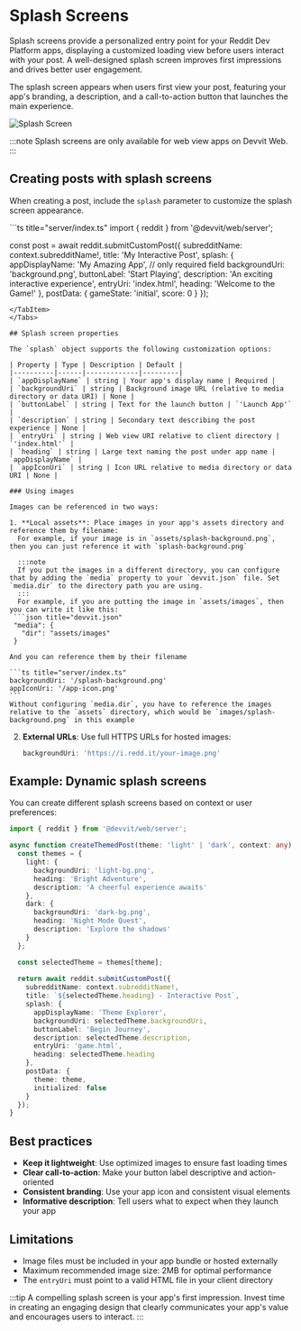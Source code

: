 
# Splash Screens

Splash screens provide a personalized entry point for your Reddit Dev Platform apps, displaying a customized loading view before users interact with your post. A well-designed splash screen improves first impressions and drives better user engagement.

The splash screen appears when users first view your post, featuring your app's branding, a description, and a call-to-action button that launches the main experience.

![Splash Screen](../../assets/splash_screen.png)

:::note
Splash screens are only available for web view apps on Devvit Web.
:::

## Creating posts with splash screens

When creating a post, include the `splash` parameter to customize the splash screen appearance.

<Tabs>
  <TabItem value="web" label="Devvit Web">
  ```ts title="server/index.ts"
  import { reddit } from '@devvit/web/server';

  const post = await reddit.submitCustomPost({
    subredditName: context.subredditName!,
    title: 'My Interactive Post',
    splash: {
      appDisplayName: 'My Amazing App', // only required field
      backgroundUri: 'background.png',
      buttonLabel: 'Start Playing',
      description: 'An exciting interactive experience',
      entryUri: 'index.html',
      heading: 'Welcome to the Game!'
    },
    postData: {
      gameState: 'initial',
      score: 0
    }
  });
  ```
  </TabItem>
</Tabs>

## Splash screen properties

The `splash` object supports the following customization options:

| Property | Type | Description | Default |
|----------|------|-------------|---------|
| `appDisplayName` | string | Your app's display name | Required |
| `backgroundUri` | string | Background image URL (relative to media directory or data URI) | None |
| `buttonLabel` | string | Text for the launch button | `'Launch App'` |
| `description` | string | Secondary text describing the post experience | None |
| `entryUri` | string | Web view URI relative to client directory | `'index.html'` |
| `heading` | string | Large text naming the post under app name | `appDisplayName` |
| `appIconUri` | string | Icon URL relative to media directory or data URI | None |

### Using images

Images can be referenced in two ways:

1. **Local assets**: Place images in your app's assets directory and reference them by filename:
    For example, if your image is in `assets/splash-background.png`, then you can just reference it with `splash-background.png`
    
    :::note
    If you put the images in a different directory, you can configure that by adding the `media` property to your `devvit.json` file. Set `media.dir` to the directory path you are using.
    :::
    For example, if you are putting the image in `assets/images`, then you can write it like this: 
   ```json title="devvit.json"
   "media": {
     "dir": "assets/images"
   }
   ```

    And you can reference them by their filename

    ```ts title="server/index.ts"
    backgroundUri: '/splash-background.png'
    appIconUri: '/app-icon.png'
    ```
    Without configuring `media.dir`, you have to reference the images relative to the `assets` directory, which would be `images/splash-background.png` in this example


   

2. **External URLs**: Use full HTTPS URLs for hosted images:
   ```ts
   backgroundUri: 'https://i.redd.it/your-image.png'
   ```

## Example: Dynamic splash screens

You can create different splash screens based on context or user preferences:

```ts title="server/index.ts"
import { reddit } from '@devvit/web/server';

async function createThemedPost(theme: 'light' | 'dark', context: any) {
  const themes = {
    light: {
      backgroundUri: 'light-bg.png',
      heading: 'Bright Adventure',
      description: 'A cheerful experience awaits'
    },
    dark: {
      backgroundUri: 'dark-bg.png', 
      heading: 'Night Mode Quest',
      description: 'Explore the shadows'
    }
  };

  const selectedTheme = themes[theme];
  
  return await reddit.submitCustomPost({
    subredditName: context.subredditName!,
    title: `${selectedTheme.heading} - Interactive Post`,
    splash: {
      appDisplayName: 'Theme Explorer',
      backgroundUri: selectedTheme.backgroundUri,
      buttonLabel: 'Begin Journey',
      description: selectedTheme.description,
      entryUri: 'game.html',
      heading: selectedTheme.heading
    },
    postData: {
      theme: theme,
      initialized: false
    }
  });
}
```

## Best practices

- **Keep it lightweight**: Use optimized images to ensure fast loading times
- **Clear call-to-action**: Make your button label descriptive and action-oriented
- **Consistent branding**: Use your app icon and consistent visual elements
- **Informative description**: Tell users what to expect when they launch your app

## Limitations

- Image files must be included in your app bundle or hosted externally
- Maximum recommended image size: 2MB for optimal performance
- The `entryUri` must point to a valid HTML file in your client directory

:::tip
A compelling splash screen is your app's first impression. Invest time in creating an engaging design that clearly communicates your app's value and encourages users to interact.
:::

